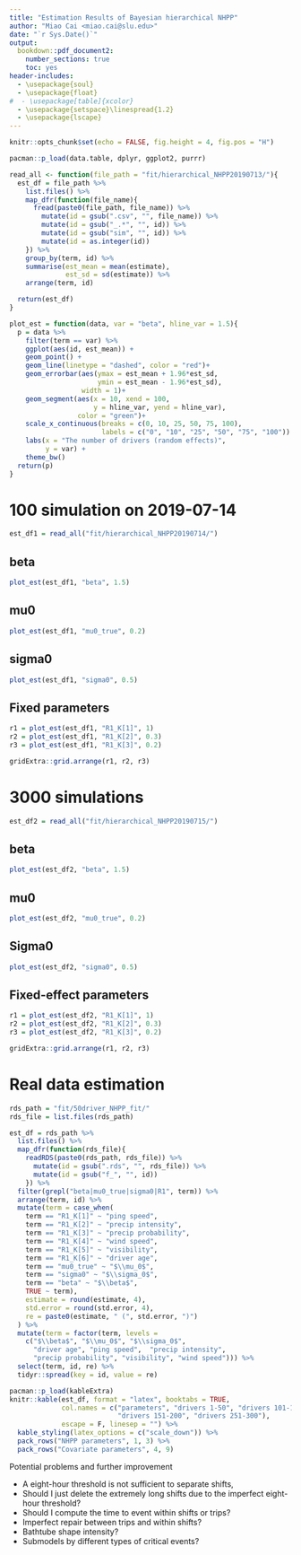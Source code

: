 ```yaml
---
title: "Estimation Results of Bayesian hierarchical NHPP"
author: "Miao Cai <miao.cai@slu.edu>"
date: "`r Sys.Date()`"
output:
  bookdown::pdf_document2: 
    number_sections: true
    toc: yes
header-includes:
  - \usepackage{soul}
  - \usepackage{float}
#  - \usepackage[table]{xcolor}
  - \usepackage{setspace}\linespread{1.2}
  - \usepackage{lscape}
---
```


\newcommand{\blandscape}{\begin{landscape}}
\newcommand{\elandscape}{\end{landscape}}

```r
knitr::opts_chunk$set(echo = FALSE, fig.height = 4, fig.pos = "H")
```

\clearpage

```r
pacman::p_load(data.table, dplyr, ggplot2, purrr)

read_all <- function(file_path = "fit/hierarchical_NHPP20190713/"){
  est_df = file_path %>% 
    list.files() %>% 
    map_dfr(function(file_name){
      fread(paste0(file_path, file_name)) %>% 
        mutate(id = gsub(".csv", "", file_name)) %>% 
        mutate(id = gsub("_.*", "", id)) %>% 
        mutate(id = gsub("sim", "", id)) %>% 
        mutate(id = as.integer(id))
    }) %>% 
    group_by(term, id) %>% 
    summarise(est_mean = mean(estimate),
              est_sd = sd(estimate)) %>% 
    arrange(term, id)

  return(est_df)
}

plot_est = function(data, var = "beta", hline_var = 1.5){
  p = data %>% 
    filter(term == var) %>% 
    ggplot(aes(id, est_mean)) + 
    geom_point() + 
    geom_line(linetype = "dashed", color = "red")+
    geom_errorbar(aes(ymax = est_mean + 1.96*est_sd,
                      ymin = est_mean - 1.96*est_sd), 
                  width = 1)+
    geom_segment(aes(x = 10, xend = 100, 
                     y = hline_var, yend = hline_var), 
                 color = "green")+
    scale_x_continuous(breaks = c(0, 10, 25, 50, 75, 100),
                       labels = c("0", "10", "25", "50", "75", "100")) +
    labs(x = "The number of drivers (random effects)",
         y = var) +
    theme_bw()
  return(p)
}
```


100 simulation on 2019-07-14
============================

```r
est_df1 = read_all("fit/hierarchical_NHPP20190714/")
```

## beta

```r
plot_est(est_df1, "beta", 1.5)
```


## mu0

```r
plot_est(est_df1, "mu0_true", 0.2)
```


## sigma0

```r
plot_est(est_df1, "sigma0", 0.5)
```


## Fixed parameters

```r
r1 = plot_est(est_df1, "R1_K[1]", 1)
r2 = plot_est(est_df1, "R1_K[2]", 0.3)
r3 = plot_est(est_df1, "R1_K[3]", 0.2)
```

```r
gridExtra::grid.arrange(r1, r2, r3)
```

3000 simulations
================

```r
est_df2 = read_all("fit/hierarchical_NHPP20190715/")
```
## beta

```r
plot_est(est_df2, "beta", 1.5)
```

## mu0

```r
plot_est(est_df2, "mu0_true", 0.2)
```

## Sigma0

```r
plot_est(est_df2, "sigma0", 0.5)
```

## Fixed-effect parameters

```r
r1 = plot_est(est_df2, "R1_K[1]", 1)
r2 = plot_est(est_df2, "R1_K[2]", 0.3)
r3 = plot_est(est_df2, "R1_K[3]", 0.2)
```

```r
gridExtra::grid.arrange(r1, r2, r3)
```

\blandscape
Real data estimation
====================

```r
rds_path = "fit/50driver_NHPP_fit/"
rds_file = list.files(rds_path)

est_df = rds_path %>% 
  list.files() %>% 
  map_dfr(function(rds_file){
    readRDS(paste0(rds_path, rds_file)) %>% 
      mutate(id = gsub(".rds", "", rds_file)) %>%
      mutate(id = gsub("f_", "", id))
    }) %>% 
  filter(grepl("beta|mu0_true|sigma0|R1", term)) %>% 
  arrange(term, id) %>% 
  mutate(term = case_when(
    term == "R1_K[1]" ~ "ping speed",
    term == "R1_K[2]" ~ "precip intensity",
    term == "R1_K[3]" ~ "precip probability",
    term == "R1_K[4]" ~ "wind speed",
    term == "R1_K[5]" ~ "visibility",
    term == "R1_K[6]" ~ "driver age",
    term == "mu0_true" ~ "$\\mu_0$",
    term == "sigma0" ~ "$\\sigma_0$",
    term == "beta" ~ "$\\beta$",
    TRUE ~ term),
    estimate = round(estimate, 4),
    std.error = round(std.error, 4),
    re = paste0(estimate, " (", std.error, ")")
  ) %>% 
  mutate(term = factor(term, levels = 
    c("$\\beta$", "$\\mu_0$", "$\\sigma_0$", 
      "driver age", "ping speed",  "precip intensity",
      "precip probability", "visibility", "wind speed"))) %>% 
  select(term, id, re) %>% 
  tidyr::spread(key = id, value = re)
```


```r
pacman::p_load(kableExtra)
knitr::kable(est_df, format = "latex", booktabs = TRUE, 
             col.names = c("parameters", "drivers 1-50", "drivers 101-150", 
                           "drivers 151-200", "drivers 251-300"),
             escape = F, linesep = "") %>% 
  kable_styling(latex_options = c("scale_down")) %>%
  pack_rows("NHPP parameters", 1, 3) %>%
  pack_rows("Covariate parameters", 4, 9)
```



Potential problems and further improvement

- A eight-hour threshold is not sufficient to separate shifts,
- Should I just delete the extremely long shifts due to the imperfect eight-hour threshold?
- Should I compute the time to event within shifts or trips?
- Imperfect repair between trips and within shifts?
- Bathtube shape intensity?
- Submodels by different types of critical events?

\elandscape